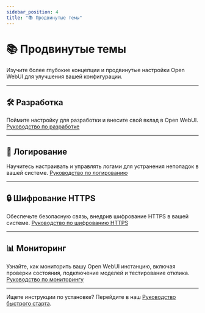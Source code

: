 ```yaml
---
sidebar_position: 4
title: "📚 Продвинутые темы"
---
```


# 📚 Продвинутые темы

Изучите более глубокие концепции и продвинутые настройки Open WebUI для улучшения вашей конфигурации.

---

## 🛠️ Разработка
Поймите настройку для разработки и внесите свой вклад в Open WebUI.
[Руководство по разработке](/getting-started/advanced-topics/development)

---

## 📝 Логирование
Научитесь настраивать и управлять логами для устранения неполадок в вашей системе.
[Руководство по логированию](/getting-started/advanced-topics/logging)

---

## 🔒 Шифрование HTTPS
Обеспечьте безопасную связь, внедрив шифрование HTTPS в вашей системе.
[Руководство по шифрованию HTTPS](/getting-started/advanced-topics/https-encryption)

---

## 📊 Мониторинг
Узнайте, как мониторить вашу Open WebUI инстанцию, включая проверки состояния, подключение моделей и тестирование отклика.
[Руководство по мониторингу](/getting-started/advanced-topics/monitoring)

---

Ищете инструкции по установке? Перейдите в наш [Руководство быстрого старта](/getting-started/quick-start).
